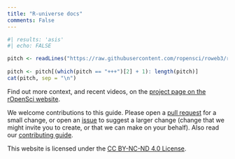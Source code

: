 ```yaml
---
title: "R-universe docs"
comments: False
---
```


```r
#| results: 'asis'
#| echo: FALSE

pitch <- readLines("https://raw.githubusercontent.com/ropensci/roweb3/refs/heads/main/content/r-universe/_index.md")
  
pitch <- pitch[(which(pitch == "+++")[2] + 1): length(pitch)]
cat(pitch, sep = "\n")

```

Find out more context, and recent videos, on the [project page on the rOpenSci website](https://ropensci.org/r-universe). 

We welcome contributions to this guide.
Please open a [pull request](https://github.com/r-universe-org/docs) for a small change,
or open an [issue](https://github.com/r-universe-org/docs/issues?q=sort%3Aupdated-desc+is%3Aissue+is%3Aopen) to suggest a larger change (change that we might invite you to create, 
or that we can make on your behalf).
Also read our [contributing guide](https://github.com/r-universe-org/docs/blob/main/.github/CONTRIBUTING.md).

This website is licensed under the [CC BY-NC-ND 4.0 License](https://creativecommons.org/licenses/by-nc-nd/4.0/).
